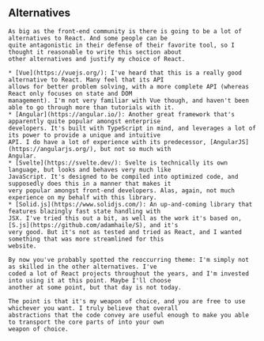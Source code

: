 
<Content>
    <h2 className="subtitle">Alternatives</h2>

    As big as the front-end community is there is going to be a lot of alternatives to React. And some people can be
    quite antagonistic in their defense of their favorite tool, so I thought it reasonable to write this section about
    other alternatives and justify my choice of React.

    * [Vue](https://vuejs.org/): I've heard that this is a really good alternative to React. Many feel that its API
    allows for better problem solving, with a more complete API (whereas React only focuses on state and DOM
    management). I'm not very familiar with Vue though, and haven't been able to go through more than tutorials with it.
    * [Angular](https://angular.io/): Another great framework that's apparently quite popular amongst enterprise
    developers. It's built with TypeScript in mind, and leverages a lot of its power to provide a unique and intuitive
    API. I do have a lot of experience with its predecessor, [AngularJS](https://angularjs.org/), but not so much with
    Angular.
    * [Svelte](https://svelte.dev/): Svelte is technically its own language, but looks and behaves very much like
    JavaScript. It's designed to be compiled into optimized code, and supposedly does this in a manner that makes it
    very popular amongst front-end developers. Alas, again, not much experience on my behalf with this library.
    * [Solid.js](https://www.solidjs.com/): An up-and-coming library that features blazingly fast state handling with
    JSX. I've tried this out a bit, as well as the work it's based on, [S.js](https://github.com/adamhaile/S), and it's
    very good. But it's not as tested and tried as React, and I wanted something that was more streamlined for this
    website.

    By now you've probably spotted the reoccurring theme: I'm simply not as skilled in the other alternatives. I've
    coded a lot of React projects throughout the years, and I'm invested into using it at this point. Maybe I'll choose
    another at some point, but that day is not today.

    The point is that it's my weapon of choice, and you are free to use whichever you want. I truly believe that overall
    abstractions that the code convey are useful enough to make you able to transport the core parts of into your own
    weapon of choice.
</Content>
